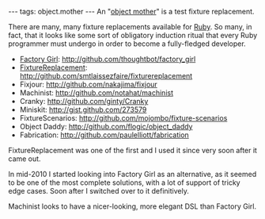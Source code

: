 ---
tags: object.mother
---
An "[[object mother]]" is a test fixture replacement.

There are many, many fixture replacements available for [[Ruby]]. So many, in fact, that it looks like some sort of obligatory induction ritual that every Ruby programmer must undergo in order to become a fully-fledged developer.

* [[Factory Girl]]: http://github.com/thoughtbot/factory_girl
* [[FixtureReplacement]]: http://github.com/smtlaissezfaire/fixturereplacement
* Fixjour: http://github.com/nakajima/fixjour
* Machinist: http://github.com/notahat/machinist
* Cranky: http://github.com/ginty/Cranky
* Miniskit: http://gist.github.com/273579
* FixtureScenarios: http://github.com/mojombo/fixture-scenarios
* Object Daddy: http://github.com/flogic/object_daddy
* Fabrication: http://github.com/paulelliott/fabrication

FixtureReplacement was one of the first and I used it since very soon after it came out.

In mid-2010 I started looking into Factory Girl as an alternative, as it seemed to be one of the most complete solutions, with a lot of support of tricky edge cases. Soon after I switched over to it definitively.

Machinist looks to have a nicer-looking, more elegant DSL than Factory Girl.
